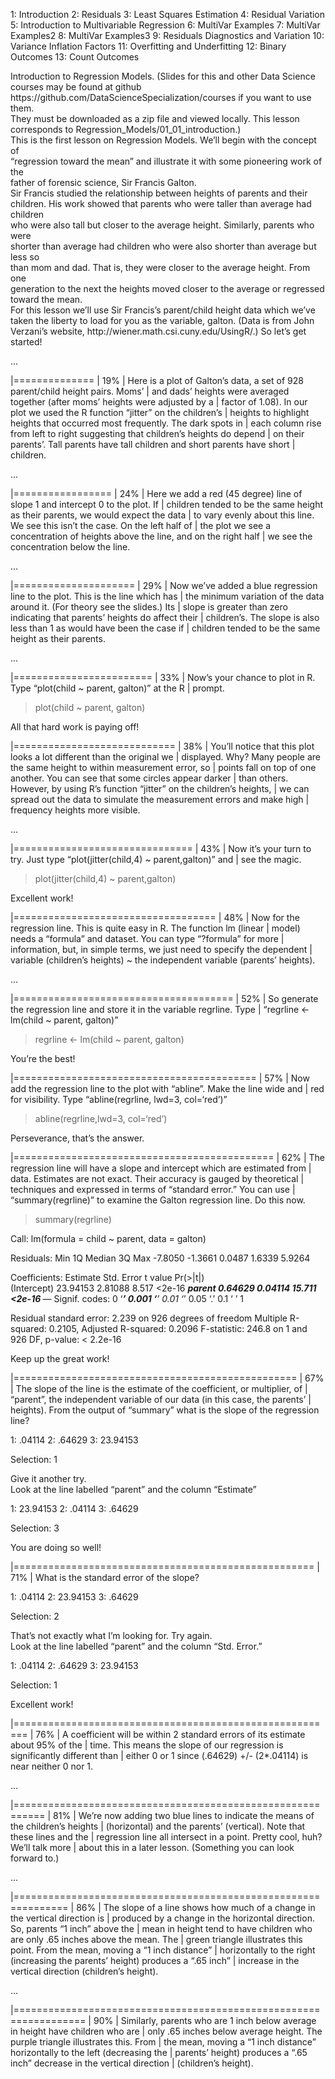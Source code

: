 1: Introduction
 2: Residuals
 3: Least Squares Estimation
 4: Residual Variation
 5: Introduction to Multivariable Regression
 6: MultiVar Examples
 7: MultiVar Examples2
 8: MultiVar Examples3
 9: Residuals Diagnostics and Variation
10: Variance Inflation Factors
11: Overfitting and Underfitting
12: Binary Outcomes
13: Count Outcomes


| Introduction to Regression Models. (Slides for this and other Data Science
| courses may be found at github
| https://github.com/DataScienceSpecialization/courses if you want to use them.
| They must be downloaded as a zip file and viewed locally. This lesson
| corresponds to Regression_Models/01_01_introduction.)


| This is the first lesson on Regression Models. We'll begin with the concept of
| "regression toward the mean" and illustrate it with some pioneering work of the
| father of forensic science, Sir Francis Galton.


| Sir Francis studied the relationship between heights of parents and their
| children. His work showed that parents who were taller than average had children
| who were also tall but closer to the average height. Similarly, parents who were
| shorter than average had children who were also shorter than average but less so
| than mom and dad. That is, they were closer to the average height. From one
| generation to the next the heights moved closer to the average or regressed
| toward the mean.

| For this lesson we'll use Sir Francis's parent/child height data which we've
| taken the liberty to load for you as the variable, galton. (Data is from John
| Verzani's website, http://wiener.math.csi.cuny.edu/UsingR/.) So let's get
| started!

...

  |==============                                                           |  19%
| Here is a plot of Galton's data, a set of 928 parent/child height pairs. Moms'
| and dads' heights were averaged together (after moms' heights were adjusted by a
| factor of 1.08). In our plot we used the R function "jitter" on the children's
| heights to highlight heights that occurred most frequently. The dark spots in
| each column rise from left to right suggesting that children's heights do depend
| on their parents'. Tall parents have tall children and short parents have short
| children.

...

  |=================                                                        |  24%
| Here we add a red (45 degree) line of slope 1 and intercept 0 to the plot. If
| children tended to be the same height as their parents, we would expect the data
| to vary evenly about this line. We see this isn't the case. On the left half of
| the plot we see a concentration of heights above the line, and on the right half
| we see the concentration below the line.

...

  |=====================                                                    |  29%
| Now we've added a blue regression line to the plot. This is the line which has
| the minimum variation of the data around it. (For theory see the slides.) Its
| slope is greater than zero indicating that parents' heights do affect their
| children's. The slope is also less than 1 as would have been the case if
| children tended to be the same height as their parents.

...

  |========================                                                 |  33%
| Now's your chance to plot in R. Type "plot(child ~ parent, galton)" at the R
| prompt.

> plot(child ~ parent, galton)

| All that hard work is paying off!

  |============================                                             |  38%
| You'll notice that this plot looks a lot different than the original we
| displayed. Why? Many people are the same height to within measurement error, so
| points fall on top of one another. You can see that some circles appear darker
| than others. However, by using R's function "jitter" on the children's heights,
| we can spread out the data to simulate the measurement errors and make high
| frequency heights more visible.

...

  |===============================                                          |  43%
| Now it's your turn to try. Just type "plot(jitter(child,4) ~ parent,galton)" and
| see the magic.

> plot(jitter(child,4) ~ parent,galton)

| Excellent work!

  |===================================                                      |  48%
| Now for the regression line. This is quite easy in R. The function lm (linear
| model) needs a "formula" and dataset. You can type "?formula" for more
| information, but, in simple terms, we just need to specify the dependent
| variable (children's heights) ~ the independent variable (parents' heights).

...

  |======================================                                   |  52%
| So generate the regression line and store it in the variable regrline. Type
| "regrline <- lm(child ~ parent, galton)"


> regrline <- lm(child ~ parent, galton)

| You're the best!

  |==========================================                               |  57%
| Now add the regression line to the plot with "abline". Make the line wide and
| red for visibility. Type "abline(regrline, lwd=3, col='red')"


> abline(regrline,lwd=3, col='red')

| Perseverance, that's the answer.

  |=============================================                            |  62%
| The regression line will have a slope and intercept which are estimated from
| data. Estimates are not exact. Their accuracy is gauged by theoretical
| techniques and expressed in terms of "standard error." You can use
| "summary(regrline)" to examine the Galton regression line. Do this now.

> summary(regrline)

Call:
lm(formula = child ~ parent, data = galton)

Residuals:
    Min      1Q  Median      3Q     Max 
-7.8050 -1.3661  0.0487  1.6339  5.9264 

Coefficients:
            Estimate Std. Error t value Pr(>|t|)    
(Intercept) 23.94153    2.81088   8.517   <2e-16 ***
parent       0.64629    0.04114  15.711   <2e-16 ***
---
Signif. codes:  0 ‘***’ 0.001 ‘**’ 0.01 ‘*’ 0.05 ‘.’ 0.1 ‘ ’ 1

Residual standard error: 2.239 on 926 degrees of freedom
Multiple R-squared:  0.2105,	Adjusted R-squared:  0.2096 
F-statistic: 246.8 on 1 and 926 DF,  p-value: < 2.2e-16


| Keep up the great work!

  |=================================================                        |  67%
| The slope of the line is the estimate of the coefficient, or multiplier, of
| "parent", the independent variable of our data (in this case, the parents'
| heights). From the output of "summary" what is the slope of the regression line?

1: .04114
2: .64629
3: 23.94153

Selection: 1

| Give it another try.

| Look at the line labelled "parent" and the column "Estimate"

1: 23.94153
2: .04114
3: .64629

Selection: 3

| You are doing so well!

  |====================================================                     |  71%
| What is the standard error of the slope?

1: .04114
2: 23.94153
3: .64629

Selection: 2

| That's not exactly what I'm looking for. Try again.

| Look at the line labelled "parent" and the column "Std. Error."

1: .04114
2: .64629
3: 23.94153

Selection: 1

| Excellent work!

  |========================================================                 |  76%
| A coefficient will be within 2 standard errors of its estimate about 95% of the
| time. This means the slope of our regression is significantly different than
| either 0 or 1 since (.64629) +/- (2*.04114) is near neither 0 nor 1.

...

  |===========================================================              |  81%
| We're now adding two blue lines to indicate the means of the children's heights
| (horizontal) and the parents' (vertical). Note that these lines and the
| regression line all intersect in a point. Pretty cool, huh? We'll talk more
| about this in a later lesson. (Something you can look forward to.)

...

  |===============================================================          |  86%
| The slope of a line shows how much of a change in the vertical direction is
| produced by a change in the horizontal direction. So, parents "1 inch" above the
| mean in height tend to have children who are only .65 inches above the mean. The
| green triangle illustrates this point. From the mean, moving a "1 inch distance"
| horizontally to the right (increasing the parents' height) produces a ".65 inch"
| increase in the vertical direction (children's height).

...

  |==================================================================       |  90%
| Similarly, parents who are 1 inch below average in height have children who are
| only .65 inches below average height. The purple triangle illustrates this. From
| the mean, moving a "1 inch distance" horizontally to the left (decreasing the
| parents' height) produces a ".65 inch" decrease in the vertical direction
| (children's height).

